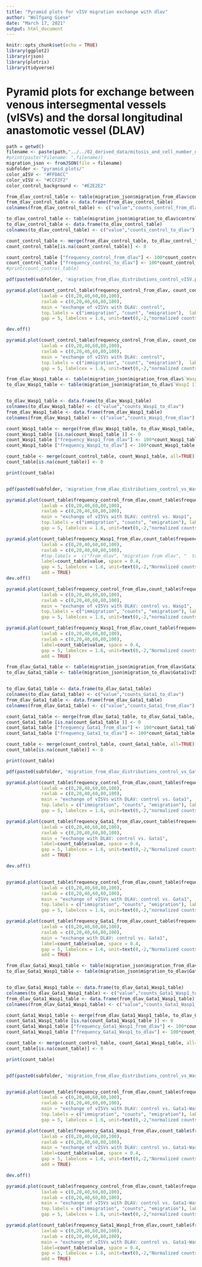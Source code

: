 ```yaml
---
title: "Pyramid plots for vISV migration exchange with dlav"
author: "Wolfgang Giese"
date: "March 17, 2021"
output: html_document
---
```


```r
knitr::opts_chunk$set(echo = TRUE)
library(ggplot2)
library(rjson)
library(plotrix)
library(tidyverse)


```

# Pyramid plots for exchange between venous intersegmental vessels (vISVs) and the dorsal longitudinal anastomotic vessel (DLAV)

```r
path = getwd()
filename <- paste(path,"../../02_derived_data/mitosis_and_cell_number_data/mitosis_cell_number_distributions.json", sep = "/")
#print(paste("Filename: ",filename))
migration_json <- fromJSON(file = filename)
subfolder <- "pyramid_plots/"
color_aISV <- "#FFDACC"
color_vISV <- "#CCF2F2"
color_control_background <- "#E2E2E2"
```

```r

from_dlav_control_table <- table(migration_json$migration_from_dlav$control$vISV)
from_dlav_control_table <- data.frame(from_dlav_control_table)
colnames(from_dlav_control_table) <- c("value","counts_control_from_dlav")

to_dlav_control_table <- table(migration_json$migration_to_dlav$control$vISV)
to_dlav_control_table <- data.frame(to_dlav_control_table)
colnames(to_dlav_control_table) <- c("value","counts_control_to_dlav")

count_control_table <- merge(from_dlav_control_table, to_dlav_control_table, all=TRUE)
count_control_table[is.na(count_control_table)] <- 0

count_control_table ["frequency_control_from_dlav"] <- 100*count_control_table ["counts_control_from_dlav"]/sum(count_control_table["counts_control_from_dlav"])
count_control_table ["frequency_control_to_dlav"] <- 100*count_control_table ["counts_control_to_dlav"]/sum(count_control_table["counts_control_to_dlav"])
#print(count_control_table)

pdf(paste0(subfolder, 'migration_from_dlav_distributions_control_vISV.pdf'))

pyramid.plot(count_control_table$frequency_control_from_dlav, count_control_table$frequency_control_to_dlav, 
             laxlab = c(0,20,40,60,80,100),
             raxlab = c(0,20,40,60,80,100),
             main = "exchange of vISVs with DLAV: control", 
             top.labels = c("immigration", "count", "emigration"),  label=count_control_table$value,
             gap = 5, labelcex = 1.6, unit=text(0,-2,"normalized counts (%)",cex=1.6), lxcol=color_vISV, rxcol = color_vISV)

dev.off()

pyramid.plot(count_control_table$frequency_control_from_dlav, count_control_table$frequency_control_to_dlav, 
             laxlab = c(0,20,40,60,80,100),
             raxlab = c(0,20,40,60,80,100),
             main = "exchange of vISVs with DLAV: control", 
             top.labels = c("immigration", "count", "emigration"),  label=count_control_table$value,
             gap = 5, labelcex = 1.6, unit=text(0,-2,"normalized counts (%)",cex=1.6), lxcol=color_vISV, rxcol = color_vISV)


```

```r

from_dlav_Wasp1_table <- table(migration_json$migration_from_dlav$`WaspI [100uM]`$vISV)
to_dlav_Wasp1_table <- table(migration_json$migration_to_dlav$`WaspI [100uM]`$vISV)


to_dlav_Wasp1_table <- data.frame(to_dlav_Wasp1_table)
colnames(to_dlav_Wasp1_table) <- c("value","counts_Wasp1_to_dlav")
from_dlav_Wasp1_table <- data.frame(from_dlav_Wasp1_table)
colnames(from_dlav_Wasp1_table) <- c("value","counts_Wasp1_from_dlav")

count_Wasp1_table <- merge(from_dlav_Wasp1_table, to_dlav_Wasp1_table, all=TRUE)
count_Wasp1_table [is.na(count_Wasp1_table )] <- 0
count_Wasp1_table ["frequency_Wasp1_from_dlav"] <- 100*count_Wasp1_table["counts_Wasp1_from_dlav"]/sum(count_Wasp1_table["counts_Wasp1_from_dlav"])
count_Wasp1_table ["frequency_Wasp1_to_dlav"] <- 100*count_Wasp1_table["counts_Wasp1_to_dlav"]/sum(count_Wasp1_table["counts_Wasp1_to_dlav"])

count_table <- merge(count_control_table, count_Wasp1_table, all=TRUE)
count_table[is.na(count_table)] <- 0

print(count_table)


pdf(paste0(subfolder, 'migration_from_dlav_distributions_control_vs_Wasp1_vISV.pdf'))

pyramid.plot(count_table$frequency_control_from_dlav,count_table$frequency_control_to_dlav, 
             laxlab = c(0,20,40,60,80,100),
             raxlab = c(0,20,40,60,80,100),
             main = "exchange of vISVs with DLAV: control vs. Wasp1", 
             top.labels = c("immigration", "counts", "emigration"), label=count_table$value, 
             gap = 5, labelcex = 1.6, unit=text(0,-2,"normalized counts (%)",cex=1.6), lxcol=color_control_background, rxcol = color_control_background)

pyramid.plot(count_table$frequency_Wasp1_from_dlav,count_table$frequency_Wasp1_to_dlav,
             laxlab = c(0,20,40,60,80,100),
             raxlab = c(0,20,40,60,80,100),
             #top.labels =  c("from_dlav", "migration from dlav", "  to_dlav "), 
             label=count_table$value, space = 0.4,
             gap = 5, labelcex = 1.6, unit=text(0,-2,"Normalized counts (%)",cex=1.6), lxcol=color_vISV, rxcol = color_vISV,
             add = TRUE)
dev.off()

pyramid.plot(count_table$frequency_control_from_dlav,count_table$frequency_control_to_dlav, 
             laxlab = c(0,20,40,60,80,100),
             raxlab = c(0,20,40,60,80,100),
             main = "exchange of vISVs with DLAV: control vs. Wasp1", 
             top.labels = c("immigration", "counts", "emigration"), label=count_table$value, 
             gap = 5, labelcex = 1.6, unit=text(0,-2,"normalized counts (%)",cex=1.6), lxcol=color_control_background, rxcol = color_control_background)

pyramid.plot(count_table$frequency_Wasp1_from_dlav,count_table$frequency_Wasp1_to_dlav,
             laxlab = c(0,20,40,60,80,100),
             raxlab = c(0,20,40,60,80,100),
             label=count_table$value, space = 0.4,
             gap = 5, labelcex = 1.6, unit=text(0,-2,"Normalized counts (%)",cex=1.6), lxcol=color_vISV, rxcol = color_vISV,
             add = TRUE)

```

```r

from_dlav_Gata1_table <- table(migration_json$migration_from_dlav$Gata1$vISV)
to_dlav_Gata1_table <- table(migration_json$migration_to_dlav$Gata1$vISV)


to_dlav_Gata1_table <- data.frame(to_dlav_Gata1_table)
colnames(to_dlav_Gata1_table) <- c("value","counts_Gata1_to_dlav")
from_dlav_Gata1_table <- data.frame(from_dlav_Gata1_table)
colnames(from_dlav_Gata1_table) <- c("value","counts_Gata1_from_dlav")

count_Gata1_table <- merge(from_dlav_Gata1_table, to_dlav_Gata1_table, all=TRUE)
count_Gata1_table [is.na(count_Gata1_table )] <- 0
count_Gata1_table ["frequency_Gata1_from_dlav"] <- 100*count_Gata1_table["counts_Gata1_from_dlav"]/sum(count_Gata1_table["counts_Gata1_from_dlav"])
count_Gata1_table ["frequency_Gata1_to_dlav"] <- 100*count_Gata1_table["counts_Gata1_to_dlav"]/sum(count_Gata1_table["counts_Gata1_to_dlav"])

count_table <- merge(count_control_table, count_Gata1_table, all=TRUE)
count_table[is.na(count_table)] <- 0

print(count_table)

pdf(paste0(subfolder, 'migration_from_dlav_distributions_control_vs_Gata1_vISV.pdf'))

pyramid.plot(count_table$frequency_control_from_dlav,count_table$frequency_control_to_dlav, 
             laxlab = c(0,20,40,60,80,100),
             raxlab = c(0,20,40,60,80,100),
             main = "exchange of vISVs with DLAV: control vs. Gata1", 
             top.labels = c("immigration", "counts", "emigration"), label=count_table$value, 
             gap = 5, labelcex = 1.6, unit=text(0,-2,"normalized counts (%)",cex=1.6), lxcol=color_control_background, rxcol = color_control_background)

pyramid.plot(count_table$frequency_Gata1_from_dlav,count_table$frequency_Gata1_to_dlav,
             laxlab = c(0,20,40,60,80,100),
             raxlab = c(0,20,40,60,80,100),
             main = "exchange with DLAV: control vs. Gata1",  
             label=count_table$value, space = 0.4,
             gap = 5, labelcex = 1.6, unit=text(0,-2,"Normalized counts (%)",cex=1.6), lxcol=color_vISV, rxcol = color_vISV,
             add = TRUE)

dev.off()


pyramid.plot(count_table$frequency_control_from_dlav,count_table$frequency_control_to_dlav, 
             laxlab = c(0,20,40,60,80,100),
             raxlab = c(0,20,40,60,80,100),
             main = "exchange of vISVs with DLAV: control vs. Gata1", 
             top.labels = c("immigration", "counts", "emigration"), label=count_table$value, 
             gap = 5, labelcex = 1.6, unit=text(0,-2,"normalized counts (%)",cex=1.6), lxcol=color_control_background, rxcol = color_control_background)

pyramid.plot(count_table$frequency_Gata1_from_dlav,count_table$frequency_Gata1_to_dlav,
             laxlab = c(0,20,40,60,80,100),
             raxlab = c(0,20,40,60,80,100),
             main = "exchange with DLAV: control vs. Gata1",  
             label=count_table$value, space = 0.4,
             gap = 5, labelcex = 1.6, unit=text(0,-2,"Normalized counts (%)",cex=1.6), lxcol=color_vISV, rxcol = color_vISV,
             add = TRUE)

```

```r

from_dlav_Gata1_Wasp1_table <- table(migration_json$migration_from_dlav$Gata1_Wasp1$vISV)
to_dlav_Gata1_Wasp1_table <- table(migration_json$migration_to_dlav$Gata1_Wasp1$vISV)


to_dlav_Gata1_Wasp1_table <- data.frame(to_dlav_Gata1_Wasp1_table)
colnames(to_dlav_Gata1_Wasp1_table) <- c("value","counts_Gata1_Wasp1_to_dlav")
from_dlav_Gata1_Wasp1_table <- data.frame(from_dlav_Gata1_Wasp1_table)
colnames(from_dlav_Gata1_Wasp1_table) <- c("value","counts_Gata1_Wasp1_from_dlav")

count_Gata1_Wasp1_table <- merge(from_dlav_Gata1_Wasp1_table, to_dlav_Gata1_Wasp1_table, all=TRUE)
count_Gata1_Wasp1_table [is.na(count_Gata1_Wasp1_table )] <- 0
count_Gata1_Wasp1_table ["frequency_Gata1_Wasp1_from_dlav"] <- 100*count_Gata1_Wasp1_table["counts_Gata1_Wasp1_from_dlav"]/sum(count_Gata1_Wasp1_table["counts_Gata1_Wasp1_from_dlav"])
count_Gata1_Wasp1_table ["frequency_Gata1_Wasp1_to_dlav"] <- 100*count_Gata1_Wasp1_table["counts_Gata1_Wasp1_to_dlav"]/sum(count_Gata1_Wasp1_table["counts_Gata1_Wasp1_to_dlav"])

count_table <- merge(count_control_table, count_Gata1_Wasp1_table, all=TRUE)
count_table[is.na(count_table)] <- 0

print(count_table)


pdf(paste0(subfolder, 'migration_from_dlav_distributions_control_vs_Wasp1-Gata1_vISV.pdf'))


pyramid.plot(count_table$frequency_control_from_dlav,count_table$frequency_control_to_dlav, 
             laxlab = c(0,20,40,60,80,100),
             raxlab = c(0,20,40,60,80,100),
             main = "exchange of vISVs with DLAV: control vs. Gata1-Wasp1", 
             top.labels = c("immigration", "counts", "emigration"), label=count_table$value, 
             gap = 5, labelcex = 1.6, unit=text(0,-2,"normalized counts (%)",cex=1.6), lxcol=color_control_background, rxcol = color_control_background)

pyramid.plot(count_table$frequency_Gata1_Wasp1_from_dlav,count_table$frequency_Gata1_Wasp1_to_dlav,
             laxlab = c(0,20,40,60,80,100),
             raxlab = c(0,20,40,60,80,100),
             main = "exchange of vISVs with DLAV: control vs. Gata1-Wasp1",
             label=count_table$value, space = 0.4,
             gap = 5, labelcex = 1.6, unit=text(0,-2,"Normalized counts (%)",cex=1.6), lxcol=color_vISV, rxcol = color_vISV,
             add = TRUE)

dev.off()

pyramid.plot(count_table$frequency_control_from_dlav,count_table$frequency_control_to_dlav, 
             laxlab = c(0,20,40,60,80,100),
             raxlab = c(0,20,40,60,80,100),
             main = "exchange of vISVs with DLAV: control vs. Gata1-Wasp1", 
             top.labels = c("immigration", "counts", "emigration"), label=count_table$value, 
             gap = 5, labelcex = 1.6, unit=text(0,-2,"normalized counts (%)",cex=1.6), lxcol=color_control_background, rxcol = color_control_background)

pyramid.plot(count_table$frequency_Gata1_Wasp1_from_dlav,count_table$frequency_Gata1_Wasp1_to_dlav,
             laxlab = c(0,20,40,60,80,100),
             raxlab = c(0,20,40,60,80,100),
             main = "exchange of vISVs with DLAV: control vs. Gata1-Wasp1",
             label=count_table$value, space = 0.4,
             gap = 5, labelcex = 1.6, unit=text(0,-2,"Normalized counts (%)",cex=1.6), lxcol=color_vISV, rxcol = color_vISV,
             add = TRUE)


```


